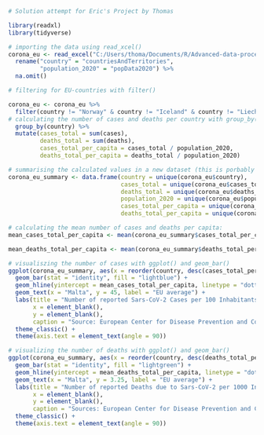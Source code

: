```r
# Solution attempt for Eric's Project by Thomas

library(readxl)
library(tidyverse)

# importing the data using read_xcel()
corona_eu <- read_excel("C:/Users/thoma/Documents/R/Advanced-data-processing-with-R-data/data.xlsx") %>%
  rename("country" = "countriesAndTerritories",
         "population_2020" = "popData2020") %>%
  na.omit()

# filtering for EU-countries with filter()

corona_eu <- corona_eu %>% 
  filter(country != "Norway" & country != "Iceland" & country != "Liechtenstein") %>%
# calculating the number of cases and deaths per country with group_by() and mutate()
  group_by(country) %>%
  mutate(cases_total = sum(cases),
         deaths_total = sum(deaths),
         cases_total_per_capita = cases_total / population_2020,
         deaths_total_per_capita = deaths_total / population_2020)

# summarising the calculated values in a new dataset (this is porbably inefficient, but everything else was not working):
corona_eu_summary <- data.frame(country = unique(corona_eu$country),
                                cases_total = unique(corona_eu$cases_total),
                                deaths_total = unique(corona_eu$deaths_total),
                                population_2020 = unique(corona_eu$population_2020),
                                cases_total_per_capita = unique(corona_eu$cases_total_per_capita) * 100,
                                deaths_total_per_capita = unique(corona_eu$deaths_total_per_capita) * 1000)

# calculating the mean number of cases and deaths per capita:
mean_cases_total_per_capita <- mean(corona_eu_summary$cases_total_per_capita)

mean_deaths_total_per_capita <- mean(corona_eu_summary$deaths_total_per_capita)

```



```r
# visualiszing the number of cases with ggplot() and geom_bar()
ggplot(corona_eu_summary, aes(x = reorder(country, desc(cases_total_per_capita)), y = cases_total_per_capita)) +
  geom_bar(stat = "identity", fill = "lightblue") +
  geom_hline(yintercept = mean_cases_total_per_capita, linetype = "dotted") +
  geom_text(x = "Malta", y = 45, label = "EU average") +
  labs(title = "Number of reported Sars-CoV-2 Cases per 100 Inhabitants in EU-Countries (2020-2022)",
       x = element_blank(),
       y = element_blank(),
       caption = "Source: European Center for Disease Prevention and Control") +
  theme_classic() +
  theme(axis.text = element_text(angle = 90))

```

```r
# visualizing the number of deaths with ggplot() and geom_bar()
ggplot(corona_eu_summary, aes(x = reorder(country, desc(deaths_total_per_capita)), y = deaths_total_per_capita)) +
  geom_bar(stat = "identity", fill = "lightgreen") +
  geom_hline(yintercept = mean_deaths_total_per_capita, linetype = "dotted") +
  geom_text(x = "Malta", y = 3.25, label = "EU average") +
  labs(title = "Number of reported Deaths due to Sars-CoV-2 per 1000 Inhabitants in EU-Countries (2020-2022)",
       x = element_blank(),
       y = element_blank(),
       caption = "Sources: European Center for Disease Prevention and Control") +
  theme_classic() +
  theme(axis.text = element_text(angle = 90))
```

